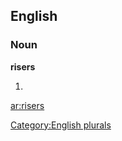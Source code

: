 
==English==

===Noun===
'''risers'''

# {{plural of|[[riser]]}}

[[Category:English plurals]]

[[ar:risers]]